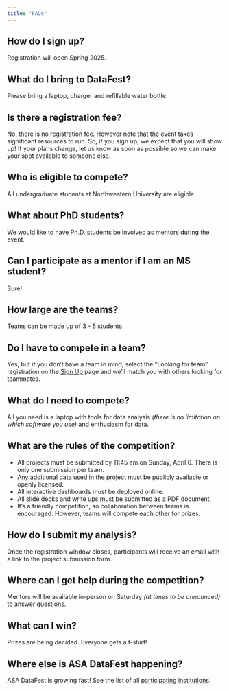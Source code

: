 ```yaml
---
title: "FAQs"
---
```


## How do I sign up?
Registration will open Spring 2025.

## What do I bring to DataFest?
Please bring a laptop, charger and refillable water bottle.

## Is there a registration fee?
No, there is no registration fee. However note that the event takes significant resources to run. So, if you sign up, we expect that you will show up! If your plans change, let us know as soon as possible so we can make your spot available to someone else.

## Who is eligible to compete?
All undergraduate students at Northwestern University are eligible.

## What about PhD students?
We would like to have Ph.D. students be involved as mentors during the event.

## Can I participate as a mentor if I am an MS student?
Sure!

## How large are the teams?
Teams can be made up of 3 - 5 students.

## Do I have to compete in a team?
Yes, but if you don’t have a team in mind, select the “Looking for team” registration on the [Sign Up](https://nustat.github.io/2025-datafest/signup.html) page and we’ll match you with others looking for teammates.

## What do I need to compete?
All you need is a laptop with tools for data analysis *(there is no limitation on which software you use)* and enthusiasm for data.

## What are the rules of the competition?
- All projects must be submitted by 11:45 am on Sunday, April 6. There is only one submission per team.
- Any additional data used in the project must be publicly available or openly licensed.
- All interactive dashboards must be deployed online.
- All slide decks and write ups must be submitted as a PDF document.
- It’s a friendly competition, so collaboration between teams is encouraged. However, teams will compete each other for prizes.

## How do I submit my analysis?
Once the registration window closes, participants will receive an email with a link to the project submission form.

## Where can I get help during the competition?
Mentors will be available in-person on Saturday *(at times to be announced)* to answer questions.

## What can I win?
Prizes are being decided. Everyone gets a t-shirt!

## Where else is ASA DataFest happening?
ASA DataFest is growing fast! See the list of all [participating institutions](https://ww2.amstat.org/education/datafest/participants.cfm). 